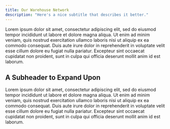 ```yaml
---
title: Our Warehouse Network
description: "Here's a nice subtitle that describes it better."
---
```


Lorem ipsum dolor sit amet, consectetur adipiscing elit, sed do eiusmod tempor incididunt ut labore et dolore magna aliqua. Ut enim ad minim veniam, quis nostrud exercitation ullamco laboris nisi ut aliquip ex ea commodo consequat. Duis aute irure dolor in reprehenderit in voluptate velit esse cillum dolore eu fugiat nulla pariatur. Excepteur sint occaecat cupidatat non proident, sunt in culpa qui officia deserunt mollit anim id est laborum.

## A Subheader to Expand Upon

Lorem ipsum dolor sit amet, consectetur adipiscing elit, sed do eiusmod tempor incididunt ut labore et dolore magna aliqua. Ut enim ad minim veniam, quis nostrud exercitation ullamco laboris nisi ut aliquip ex ea commodo consequat. Duis aute irure dolor in reprehenderit in voluptate velit esse cillum dolore eu fugiat nulla pariatur. Excepteur sint occaecat cupidatat non proident, sunt in culpa qui officia deserunt mollit anim id est laborum.